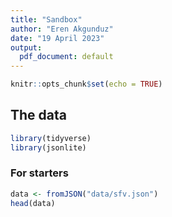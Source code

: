 ```yaml
---
title: "Sandbox"
author: "Eren Akgunduz"
date: "19 April 2023"
output:
  pdf_document: default
---
```


```r
knitr::opts_chunk$set(echo = TRUE)
```

## The data

```r
library(tidyverse)
library(jsonlite)
```

### For starters

```r
data <- fromJSON("data/sfv.json")
head(data)
```
